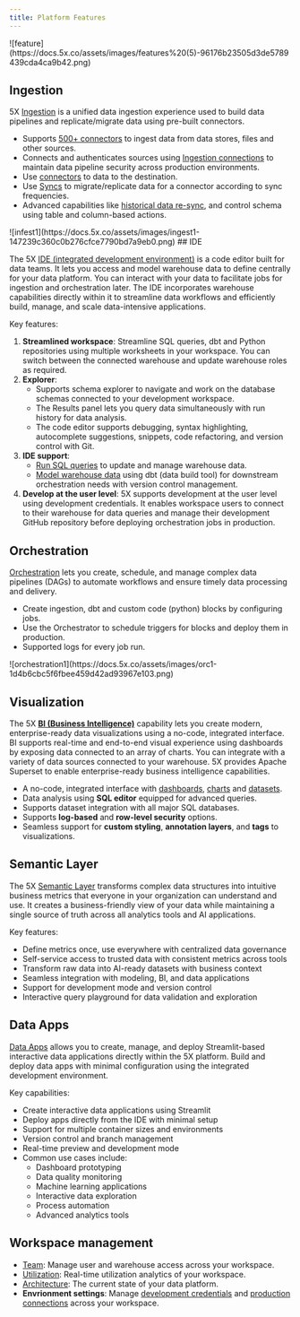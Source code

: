 ```yaml
---
title: Platform Features
---
```


<Frame>
![feature](https://docs.5x.co/assets/images/features%20(5)-96176b23505d3de5789439cda4ca9b42.png)
</Frame>

## Ingestion

5X [Ingestion](https://docs.5x.co/Ingestion/using-ingestion) is a unified data ingestion experience used to build data pipelines and replicate/migrate data using pre-built connectors.

- Supports [500+ connectors](https://www.5x.co/data-sources?utm_campaign=Day1+Summit&_hsenc=p2ANqtz--oOwokEUzy0twCoEkBcFwndMxqvwRTrYEt48qGdwyNJTTGQzGsQXyJOuK79hc-xns6Tnuko2UWjiI9bH1ib-2xzVmL2Q&_hsmi=306344238&utm_content=306344238&utm_source=hs_automation&utm_medium=email) to ingest data from data stores, files and other sources.
- Connects and authenticates sources using [Ingestion connections](https://docs.5x.co/Settings/Settings/App%20connections.md#ingestion) to maintain data pipeline security across production environments.
- Use [connectors](https://docs.5x.co/Ingestion/Connectors) to data to the destination.
- Use [Syncs](https://docs.5x.co/Ingestion/Connectors#sync-now) to migrate/replicate data for a connector according to sync frequencies.
- Advanced capabilities like [historical data re-sync](https://docs.5x.co/Ingestion/Connectors#connectors-actions), and control schema using table and column-based actions.

<Frame>
![infest1](https://docs.5x.co/assets/images/ingest1-147239c360c0b276cfce7790bd7a9eb0.png)
</Frame>
## IDE

The 5X [IDE (integrated development environment)](https://docs.5x.co/IDE/ide-about) is a code editor built for data teams. It lets you access and model warehouse data to define centrally for your data platform. You can interact with your data to facilitate jobs for ingestion and orchestration later. The IDE incorporates warehouse capabilities directly within it to streamline data workflows and efficiently build, manage, and scale data-intensive applications.

Key features:

1. **Streamlined workspace**: Streamline SQL queries, dbt and Python repositories using multiple worksheets in your workspace. You can switch between the connected warehouse and update warehouse roles as required.
2. **Explorer**:
	- Supports schema explorer to navigate and work on the database schemas connected to your development workspace.
	- The Results panel lets you query data simultaneously with run history for data analysis.
	- The code editor supports debugging, syntax highlighting, autocomplete suggestions, snippets, code refactoring, and version control with Git.
3. **IDE support**:
	- [Run SQL queries](https://docs.5x.co/IDE/Editors/sql.md) to update and manage warehouse data.
	- [Model warehouse data](https://docs.5x.co/IDE/Editors/dbt/) using dbt (data build tool) for downstream orchestration needs with version control management.
4. **Develop at the user level**: 5X supports development at the user level using development credentials. It enables workspace users to connect to their warehouse for data queries and manage their development GitHub repository before deploying orchestration jobs in production.

## Orchestration

[Orchestration](https://docs.5x.co/Orchestration/) lets you create, schedule, and manage complex data pipelines (DAGs) to automate workflows and ensure timely data processing and delivery.

- Create ingestion, dbt and custom code (python) blocks by configuring jobs.
- Use the Orchestrator to schedule triggers for blocks and deploy them in production.
- Supported logs for every job run.

<Frame>
![orchestration1](https://docs.5x.co/assets/images/orc1-1d4b6cbc5f6fbee459d42ad93967e103.png)
</Frame>

## Visualization

The 5X [**BI (Business Intelligence)**](https://docs.5x.co/Business%20Intelligence/bi) capability lets you create modern, enterprise-ready data visualizations using a no-code, integrated interface. BI supports real-time and end-to-end visual experience using dashboards by exposing data connected to an array of charts. You can integrate with a variety of data sources connected to your warehouse. 5X provides Apache Superset to enable enterprise-ready business intelligence capabilities.

- A no-code, integrated interface with [dashboards](https://docs.5x.co/Business%20Intelligence/dashboard), [charts](https://docs.5x.co/Business%20Intelligence/chart) and [datasets](https://docs.5x.co/Business%20Intelligence/dataset).
- Data analysis using **SQL editor** equipped for advanced queries.
- Supports dataset integration with all major SQL databases.
- Supports **log-based** and **row-level security** options.
- Seamless support for **custom styling**, **annotation layers**, and **tags** to visualizations.

## Semantic Layer

The 5X [Semantic Layer](https://docs.5x.co/SemanticLayer/semanticlayer-overview) transforms complex data structures into intuitive business metrics that everyone in your organization can understand and use. It creates a business-friendly view of your data while maintaining a single source of truth across all analytics tools and AI applications.

Key features:

- Define metrics once, use everywhere with centralized data governance
- Self-service access to trusted data with consistent metrics across tools
- Transform raw data into AI-ready datasets with business context
- Seamless integration with modeling, BI, and data applications
- Support for development mode and version control
- Interactive query playground for data validation and exploration

## Data Apps

[Data Apps](https://docs.5x.co/DataApps) allows you to create, manage, and deploy Streamlit-based interactive data applications directly within the 5X platform. Build and deploy data apps with minimal configuration using the integrated development environment.

Key capabilities:

- Create interactive data applications using Streamlit
- Deploy apps directly from the IDE with minimal setup
- Support for multiple container sizes and environments
- Version control and branch management
- Real-time preview and development mode
- Common use cases include:
	- Dashboard prototyping
	- Data quality monitoring
	- Machine learning applications
	- Interactive data exploration
	- Process automation
	- Advanced analytics tools

## Workspace management

- [Team](https://docs.5x.co/Settings/Team/): Manage user and warehouse access across your workspace.
- [Utilization](https://docs.5x.co/Settings/utilization.md): Real-time utilization analytics of your workspace.
- [Architecture](https://docs.5x.co/Settings/architecture.md): The current state of your data platform.
- **Envrionment settings**: Manage [development credentials](https://docs.5x.co/Settings/Settings/Credentials.md) and [production connections](https://docs.5x.co/Settings/Settings/App%20connections.md) across your workspace.
